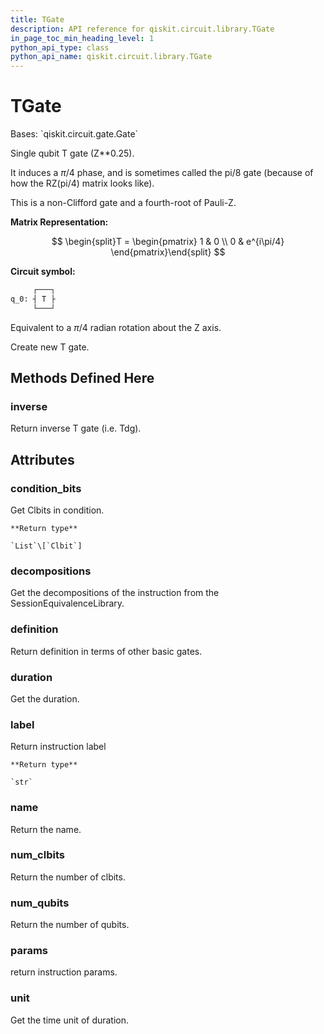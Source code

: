 ```yaml
---
title: TGate
description: API reference for qiskit.circuit.library.TGate
in_page_toc_min_heading_level: 1
python_api_type: class
python_api_name: qiskit.circuit.library.TGate
---
```


# TGate

<Class id="qiskit.circuit.library.TGate" isDedicatedPage={true} github="https://github.com/qiskit/qiskit/tree/stable/0.20/qiskit/circuit/library/standard_gates/t.py" signature="TGate(label=None)">
  Bases: `qiskit.circuit.gate.Gate`

  Single qubit T gate (Z\*\*0.25).

  It induces a $\pi/4$ phase, and is sometimes called the pi/8 gate (because of how the RZ(pi/4) matrix looks like).

  This is a non-Clifford gate and a fourth-root of Pauli-Z.

  **Matrix Representation:**

$$
\begin{split}T = \begin{pmatrix}
1 & 0 \\
0 & e^{i\pi/4}
\end{pmatrix}\end{split}
$$

  **Circuit symbol:**

  ```python
       ┌───┐
  q_0: ┤ T ├
       └───┘
  ```

  Equivalent to a $\pi/4$ radian rotation about the Z axis.

  Create new T gate.

  ## Methods Defined Here

  ### inverse

  <Function id="qiskit.circuit.library.TGate.inverse" signature="TGate.inverse()">
    Return inverse T gate (i.e. Tdg).
  </Function>

  ## Attributes

  ### condition\_bits

  <Attribute id="qiskit.circuit.library.TGate.condition_bits">
    Get Clbits in condition.

    **Return type**

    `List`\[`Clbit`]
  </Attribute>

  ### decompositions

  <Attribute id="qiskit.circuit.library.TGate.decompositions">
    Get the decompositions of the instruction from the SessionEquivalenceLibrary.
  </Attribute>

  ### definition

  <Attribute id="qiskit.circuit.library.TGate.definition">
    Return definition in terms of other basic gates.
  </Attribute>

  ### duration

  <Attribute id="qiskit.circuit.library.TGate.duration">
    Get the duration.
  </Attribute>

  ### label

  <Attribute id="qiskit.circuit.library.TGate.label">
    Return instruction label

    **Return type**

    `str`
  </Attribute>

  ### name

  <Attribute id="qiskit.circuit.library.TGate.name">
    Return the name.
  </Attribute>

  ### num\_clbits

  <Attribute id="qiskit.circuit.library.TGate.num_clbits">
    Return the number of clbits.
  </Attribute>

  ### num\_qubits

  <Attribute id="qiskit.circuit.library.TGate.num_qubits">
    Return the number of qubits.
  </Attribute>

  ### params

  <Attribute id="qiskit.circuit.library.TGate.params">
    return instruction params.
  </Attribute>

  ### unit

  <Attribute id="qiskit.circuit.library.TGate.unit">
    Get the time unit of duration.
  </Attribute>
</Class>

